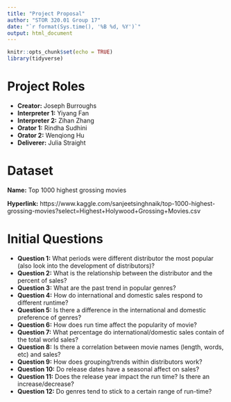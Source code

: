 ```yaml
---
title: "Project Proposal"
author: "STOR 320.01 Group 17"
date: "`r format(Sys.time(), '%B %d, %Y')`"
output: html_document
---
```


```r
knitr::opts_chunk$set(echo = TRUE)
library(tidyverse)
```

# Project Roles

- **Creator:** Joseph Burroughs
- **Interpreter 1:** Yiyang Fan
- **Interpreter 2:** Zihan Zhang
- **Orator 1:** Rindha Sudhini
- **Orator 2:** Wenqiong Hu
- **Deliverer:** Julia Straight

# Dataset
**Name:** Top 1000 highest grossing movies

**Hyperlink:** https://www.kaggle.com/sanjeetsinghnaik/top-1000-highest-grossing-movies?select=Highest+Holywood+Grossing+Movies.csv

# Initial Questions

- **Question 1:** What periods were different distributor the most popular (also look into the development of distributors)? 
- **Question 2:** What is the relationship between the distributor and the percent of sales?
- **Question 3:** What are the past trend in popular genres?
- **Question 4:** How do international and domestic sales respond to different runtime?
- **Question 5:** Is there a difference in the international and domestic preference of genres? 
- **Question 6:** How does run time affect the popularity of movie?
- **Question 7:** What percentage do international/domestic sales contain of the total world sales?
- **Question 8:** Is there a correlation between movie names (length, words, etc) and sales?
- **Question 9:** How does grouping/trends within distributors work?
- **Question 10:** Do release dates have a seasonal affect on sales?
- **Question 11:** Does the release year impact the run time? Is there an increase/decrease?
- **Question 12:** Do genres tend to stick to a certain range of run-time?